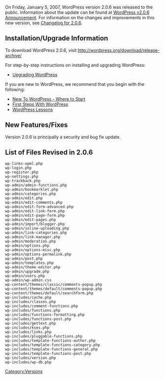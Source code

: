 On Friday, January 5, 2007, WordPress version 2.0.6 was released to the public. Information about the update can be found at [http://wordpress.org/development/2007/01/wordpress-206/ WordPress v2.0.6 Announcement].   For information on the changes and improvements in this new version, see [[Changelog/2.0.6|Changelog for 2.0.6]].

==Installation/Upgrade Information==
To download WordPress 2.0.6, visit http://wordpress.org/download/release-archive/

For step-by-step instructions on installing and upgrading WordPress:

* [[Upgrading WordPress]]

If you are new to WordPress, we recommend that you begin with the following:
* [[New To WordPress - Where to Start]]
* [[First Steps With WordPress]]
* [[WordPress Lessons]]

==New Features/Fixes==
Version 2.0.6 is principally a security and bug fix update.

==List of Files Revised in 2.0.6==
<pre>wp-links-opml.php
wp-login.php
wp-register.php
wp-settings.php
wp-trackback.php
wp-admin/admin-functions.php
wp-admin/bookmarklet.php
wp-admin/categories.php
wp-admin/edit.php
wp-admin/edit-comments.php
wp-admin/edit-form-advanced.php
wp-admin/edit-link-form.php
wp-admin/edit-page-form.php
wp-admin/edit-pages.php
wp-admin/import/blogger.php
wp-admin/inline-uploading.php
wp-admin/link-categories.php
wp-admin/link-manager.php
wp-admin/moderation.php
wp-admin/options.php
wp-admin/options-misc.php
wp-admin/options-permalink.php
wp-admin/post.php
wp-admin/templates.php
wp-admin/theme-editor.php
wp-admin/upgrade.php
wp-admin/users.php
wp-admin/wp-admin.css
wp-content/themes/classic/comments-popup.php
wp-content/themes/default/comments-popup.php
wp-content/themes/default/searchform.php
wp-includes/cache.php
wp-includes/classes.php
wp-includes/comment-functions.php
wp-includes/functions.php
wp-includes/functions-formatting.php
wp-includes/functions-post.php
wp-includes/gettext.php
wp-includes/kses.php
wp-includes/links.php
wp-includes/pluggable-functions.php
wp-includes/template-functions-author.php
wp-includes/template-functions-category.php
wp-includes/template-functions-general.php
wp-includes/template-functions-post.php
wp-includes/version.php
wp-includes/wp-db.php
</pre>

{{Versions}}

[[Category:Versions]]
